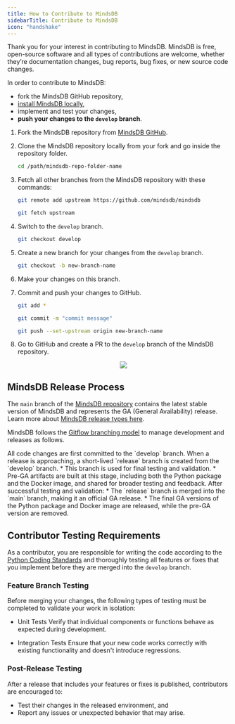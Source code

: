 ```yaml
---
title: How to Contribute to MindsDB
sidebarTitle: Contribute to MindsDB
icon: "handshake"
---
```


Thank you for your interest in contributing to MindsDB. MindsDB is free, open-source software and all types of contributions are welcome, whether they’re documentation changes, bug reports, bug fixes, or new source code changes.

<Tip>
In order to contribute to MindsDB:

- fork the MindsDB GitHub repository,
- [install MindsDB locally](/contribute/install),
- implement and test your changes,
- **push your changes to the `develop` branch**.

<Accordion title="Step-by-Step Guide">

1. Fork the MindsDB repository from [MindsDB GitHub](https://github.com/mindsdb/mindsdb).

2. Clone the MindsDB repository locally from your fork and go inside the repository folder.

    ```bash
    cd /path/mindsdb-repo-folder-name
    ```

3. Fetch all other branches from the MindsDB repository with these commands:

    ```bash
    git remote add upstream https://github.com/mindsdb/mindsdb

    git fetch upstream
    ```

4. Switch to the `develop` branch.

    ```bash
    git checkout develop
    ```

5. Create a new branch for your changes from the `develop` branch.

    ```bash
    git checkout -b new-branch-name
    ```

6. Make your changes on this branch.

7. Commit and push your changes to GitHub.

    ```bash
    git add *

    git commit -m "commit message"

    git push --set-upstream origin new-branch-name
    ```

8. Go to GitHub and create a PR to the `develop` branch of the MindsDB repository.

    <p align="center">
      <img src="/assets/contribute.png"/>
    </p>

</Accordion>
</Tip>

## MindsDB Release Process

The `main` branch of the [MindsDB repository](https://github.com/mindsdb/mindsdb) contains the latest stable version of MindsDB and represents the GA (General Availability) release. Learn more about [MindsDB release types here](/releases).

MindsDB follows the [Gitflow branching model](https://www.atlassian.com/git/tutorials/comparing-workflows/gitflow-workflow) to manage development and releases as follows.

<Steps>
  <Step title="Development Phase">
    All code changes are first committed to the `develop` branch.
  </Step>
  <Step title="Release Preparation">
    When a release is approaching, a short-lived `release` branch is created from the `develop` branch.
      * This branch is used for final testing and validation.
      * Pre-GA artifacts are built at this stage, including both the Python package and the Docker image, and shared for broader testing and feedback.
  </Step>
  <Step title="Release Finalization">
    After successful testing and validation:
      * The `release` branch is merged into the `main` branch, making it an official GA release.
      * The final GA versions of the Python package and Docker image are released, while the pre-GA version are removed.
  </Step>
</Steps>

## Contributor Testing Requirements

As a contributor, you are responsible for writing the code according to the [Python Coding Standards](/contribute/python-coding-standards) and thoroughly testing all features or fixes that you implement before they are merged into the `develop` branch.

### Feature Branch Testing

Before merging your changes, the following types of testing must be completed to validate your work in isolation:

* Unit Tests
Verify that individual components or functions behave as expected during development.

* Integration Tests
Ensure that your new code works correctly with existing functionality and doesn't introduce regressions.

### Post-Release Testing

After a release that includes your features or fixes is published, contributors are encouraged to:

* Test their changes in the released environment, and
* Report any issues or unexpected behavior that may arise.
